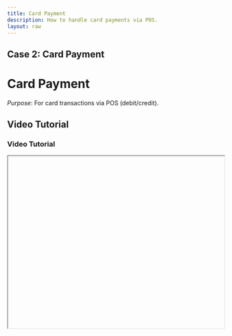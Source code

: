 ```yaml
---
title: Card Payment
description: How to handle card payments via POS.
layout: raw
---
```



<div className="mdx-content">

## **Case 2: Card Payment**

<h1 className="text-3xl font-bold text-gray-900 mb-4">Card Payment</h1>  

*Purpose*: For card transactions via POS (debit/credit).

## Video Tutorial

<h3 className="text-xl font-medium text-gray-800 mb-2">Video Tutorial</h3>

<iframe
  width="100%"
  height="400"
  title="Card Payment Tutorial"
  allowFullScreen
  className="rounded-lg"
/>

---

## Steps:

<h2 className="text-2xl font-semibold text-gray-800 mt-8 mb-4">Step-by-step Instructions</h2>

❶ **Click on “Card” payment method.**  
❷ **Enter the amount paid by card.**  
❸ **Click Add Transaction.**

Useful when:

- Accepting payments via swipe machines.  
- Client prefers secure non-cash options.

---

**Tip for First-Time Users**:  
Use this method for fast, secure transactions without handling physical cash.

<div className="space-y-4 mt-6">

<div className="my-10 border-t border-gray-200" />

## More questions about this

<h3 className="text-xl font-semibold text-black mb-4 mt-10"> More questions about this?</h3>
</div>
<div className="space-y-4 mt-6">
  <details className="bg-white rounded-md p-4 border border-gray-300">
  <summary
    className="font-medium text-base text-gray-900"
    style={{
      backgroundColor: 'transparent',
      outline: 'none',
      cursor: 'pointer',
      userSelect: 'none',
      listStyle: 'none',
    }}
  >Can I use any card reader?</summary>
   <p className="mt-2 text-sm text-gray-700">
      Yes, you can use any supported POS machine that integrates with your system.
    </p>
  </details>

  <details className="bg-white rounded-md p-4 border border-gray-300">
  <summary
    className="font-medium text-base text-gray-900"
    style={{
      backgroundColor: 'transparent',
      outline: 'none',
      cursor: 'pointer',
      userSelect: 'none',
      listStyle: 'none',
    }}
  >Are card payments recorded automatically?</summary>
    <p className="mt-2 text-sm text-gray-700">
      Yes, once added, the transaction will reflect in your records and reports.
    </p>
  </details>
</div>
</div>

---

<div className="space-y-4 mt-6">

<div className="my-10 border-t border-gray-200" />

<div className="mdx-content mt-10">

Was this article helpful?

<div style={{ display: 'flex', gap: '1rem' }}>
  <button style={{ padding: '0.5rem', borderRadius: '9999px', backgroundColor: '#f0f0f0' }}>
    👍
  </button>
  <button style={{ padding: '0.5rem', borderRadius: '9999px', backgroundColor: '#f0f0f0' }}>
     👎
  </button>
</div>
</div>

---
</div>
